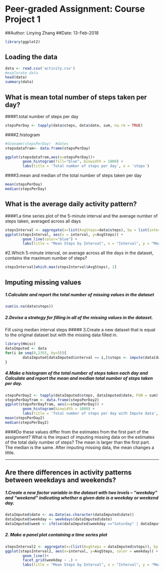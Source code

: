 # Peer-graded Assignment: Course Project 1
##Author: Linying Zhang
##Date: 13-Feb-2018

```r
library(ggplot2)
```

## Loading the data
```r
data <- read.csv('activity.csv')
#explorate data
head(data)
summary(data)
```

## What is mean total number of steps taken per day?
####1.total number of steps per day
```r
stepsPerDay <- tapply(data$steps, data$date, sum, na.rm = TRUE)
```
####2.histogram
```r
#dimname(stepsPerDay)  #dates
stepsdatafram<- data.frame(stepsPerDay)

ggplot(stepsdatafram,aes(x=stepsPerDay))+ 
        geom_histogram(fill="blue", binwidth = 1000) +
        labs(title = 'Total number of steps per day', x = 'steps')
```
####3.mean and median of the total number of steps taken per day
```r
mean(stepsPerDay)
median(stepsPerDay)
```


## What is the average daily activity pattern?
####1.a time series plot of the 5-minute interval and the average number of steps taken, averaged across all days
```r
stepsInterval <- aggregate(x=list(AvgSteps=data$steps), by = list(interval=data$interval), FUN = mean, na.rm = TRUE)
ggplot(stepsInterval, aes(x = interval, y=AvgSteps)) +
        geom_line(color="blue") +
        labs(title = "Mean Steps by Interval", x = "Interval", y = "Mean Steps")
```
#2.Which 5-minute interval, on average across all the days in the dataset, contains the maximum number of steps?
```r
stepsInterval[which.max(stepsInterval$AvgSteps), 1]
```



## Imputing missing values
##### 1.Calculate and report the total number of missing values in the dataset
```r
sum(is.na(data$steps))
```

##### 2.Devise a strategy for filling in all of the missing values in the dataset. 
Fill using median interval steps
##### 3.Create a new dataset that is equal to the original dataset but with the missing data filled in.
```r
library(Hmisc)
dataImputed <- data
for(i in seq(0,2355, by=5)){
        dataImputed[dataImputed$interval == i,]$steps <- impute(data[data$interval == i,]$steps, fun=median)
}
```


##### 4.Make a histogram of the total number of steps taken each day and Calculate and report the mean and median total number of steps taken per day.
```r
stepsPerDay2 <- tapply(dataImputed$steps, dataImputed$date, FUN = sum)
stepsPerDayfram <- data.frame(stepsPerDay2)
ggplot(stepsPerDayfram, aes(x=stepsPerDay)) +
        geom_histogram(binwidth = 1000) +
        labs(title = 'Total number of steps per day with Impute data', x = 'steps')
mean(stepsPerDay2)
median(stepsPerDay2)
```
####Do these values differ from the estimates from the first part of the assignment? What is the impact of imputing missing data on the estimates of the total daily number of steps?
The mean is larger than the first part. The median is the same.
After imputing missing data, the mean changes a little.

----

## Are there differences in activity patterns between weekdays and weekends?
##### 1.Create a new factor variable in the dataset with two levels – “weekday” and “weekend” indicating whether a given date is a weekday or weekend day.

```r
dataImputed$date <- as.Date(as.character(dataImputed$date))
dataImputed$weekday <- weekdays(dataImputed$date)
dataImputed$week <- ifelse(dataImputed$weekday =="Saturday" | dataImputed$weekday =="Sunday", 'Weekend', 'Weekday')
```
##### 2. Make a panel plot containing a time series plot
```r
stepsInterval2 <- aggregate(x=(list(AvgSteps = dataImputed$steps)), by = list(interval = dataImputed$interval, weekday = dataImputed$week), FUN = mean)
ggplot(stepsInterval2, aes(x=interval, y=AvgSteps, color = weekday)) +
        geom_line()+
        facet_grid(weekday ~ .) +
        labs(title = "Mean Steps by Interval", x = "Interval", y = "Mean Steps")
```



